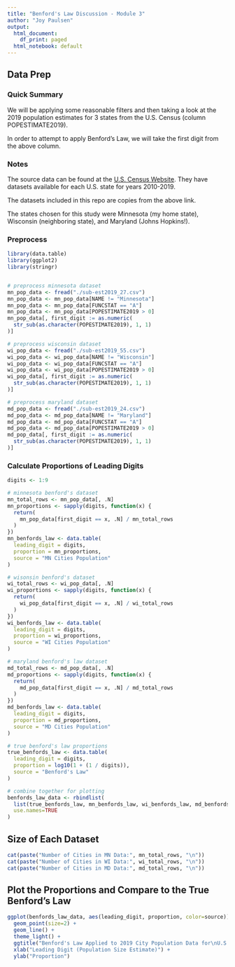 ```yaml
---
title: "Benford's Law Discussion - Module 3"
author: "Joy Paulsen"
output:
  html_document:
    df_print: paged
  html_notebook: default
---
```



## Data Prep

### Quick Summary

We will be applying some reasonable filters and then taking a look at the 2019 population estimates for 3 states from the U.S. Census (column POPESTIMATE2019).

In order to attempt to apply Benford's Law, we will take the first digit from the above column.

### Notes

The source data can be found at the [U.S. Census Website](https://www.census.gov/data/datasets/time-series/demo/popest/2010s-total-cities-and-towns.html#ds). They have datasets available for each U.S. state for years 2010-2019.

The datasets included in this repo are copies from the above link.

The states chosen for this study were Minnesota (my home state), Wisconsin (neighboring state), and Maryland (Johns Hopkins!).

### Preprocess

```r
library(data.table)
library(ggplot2)
library(stringr)


# preprocess minnesota dataset
mn_pop_data <- fread("./sub-est2019_27.csv")
mn_pop_data <- mn_pop_data[NAME != "Minnesota"]
mn_pop_data <- mn_pop_data[FUNCSTAT == "A"]
mn_pop_data <- mn_pop_data[POPESTIMATE2019 > 0]
mn_pop_data[, first_digit := as.numeric(
  str_sub(as.character(POPESTIMATE2019), 1, 1)
)]

# preprocess wisconsin dataset
wi_pop_data <- fread("./sub-est2019_55.csv")
wi_pop_data <- wi_pop_data[NAME != "Wisconsin"]
wi_pop_data <- wi_pop_data[FUNCSTAT == "A"]
wi_pop_data <- wi_pop_data[POPESTIMATE2019 > 0]
wi_pop_data[, first_digit := as.numeric(
  str_sub(as.character(POPESTIMATE2019), 1, 1)
)]

# preprocess maryland dataset
md_pop_data <- fread("./sub-est2019_24.csv")
md_pop_data <- md_pop_data[NAME != "Maryland"]
md_pop_data <- md_pop_data[FUNCSTAT == "A"]
md_pop_data <- md_pop_data[POPESTIMATE2019 > 0]
md_pop_data[, first_digit := as.numeric(
  str_sub(as.character(POPESTIMATE2019), 1, 1)
)]
```

### Calculate Proportions of Leading Digits

```r
digits <- 1:9

# minnesota benford's dataset
mn_total_rows <- mn_pop_data[, .N]
mn_proportions <- sapply(digits, function(x) {
  return(
    mn_pop_data[first_digit == x, .N] / mn_total_rows
  )
})
mn_benfords_law <- data.table(
  leading_digit = digits,
  proportion = mn_proportions,
  source = "MN Cities Population"
)

# wisonsin benford's dataset
wi_total_rows <- wi_pop_data[, .N]
wi_proportions <- sapply(digits, function(x) {
  return(
    wi_pop_data[first_digit == x, .N] / wi_total_rows
  )
})
wi_benfords_law <- data.table(
  leading_digit = digits,
  proportion = wi_proportions,
  source = "WI Cities Population"
)

# maryland benford's law dataset
md_total_rows <- md_pop_data[, .N]
md_proportions <- sapply(digits, function(x) {
  return(
    md_pop_data[first_digit == x, .N] / md_total_rows
  )
})
md_benfords_law <- data.table(
  leading_digit = digits,
  proportion = md_proportions,
  source = "MD Cities Population"
)

# true benford's law proportions
true_benfords_law <- data.table(
  leading_digit = digits,
  proportion = log10(1 + (1 / digits)),
  source = "Benford's Law"
)

# combine together for plotting
benfords_law_data <- rbindlist(
  list(true_benfords_law, mn_benfords_law, wi_benfords_law, md_benfords_law), 
  use.names=TRUE
)
```

## Size of Each Dataset

```r
cat(paste("Number of Cities in MN Data:", mn_total_rows, "\n"))
cat(paste("Number of Cities in WI Data:", wi_total_rows, "\n"))
cat(paste("Number of Cities in MD Data:", md_total_rows, "\n"))
```


## Plot the Proportions and Compare to the True Benford's Law


```r
ggplot(benfords_law_data, aes(leading_digit, proportion, color=source)) + 
  geom_point(size=2) +
  geom_line() +
  theme_light() +
  ggtitle("Benford's Law Applied to 2019 City Population Data for\nU.S. states Minnesota, Wisconsin, Maryland") +
  xlab("Leading Digit (Population Size Estimate)") +
  ylab("Proportion")
  
```


<br>
<br>
<br>
<br>
<br>
<br>
<br>
<br>
